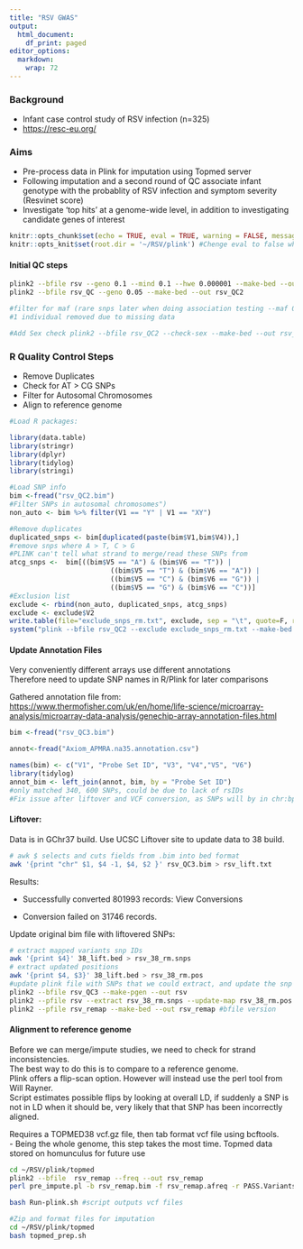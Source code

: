 ```yaml
---
title: "RSV GWAS"
output:
  html_document:
    df_print: paged
editor_options: 
  markdown: 
    wrap: 72
---
```


### Background

-   Infant case control study of RSV infection (n=325)
-   <https://resc-eu.org/>

### Aims

-   Pre-process data in Plink for imputation using Topmed server
-   Following imputation and a second round of QC associate infant
    genotype with the probablity of RSV infection and symptom severity
    (Resvinet score)
-   Investigate 'top hits' at a genome-wide level, in addition to
    investigating candidate genes of interest

```r
knitr::opts_chunk$set(echo = TRUE, eval = TRUE, warning = FALSE, message = FALSE)
knitr::opts_knit$set(root.dir = '~/RSV/plink') #Chenge eval to false when knitting
```

#### Initial QC steps

```bash
plink2 --bfile rsv --geno 0.1 --mind 0.1 --hwe 0.000001 --make-bed --out rsv_QC 
plink2 --bfile rsv_QC --geno 0.05 --make-bed --out rsv_QC2

#filter for maf (rare snps later when doing association testing --maf 0.01 (10%))
#1 individual removed due to missing data

#Add Sex check plink2 --bfile rsv_QC2 --check-sex --make-bed --out rsv_QC2
```

### R Quality Control Steps

-   Remove Duplicates
-   Check for AT \> CG SNPs
-   Filter for Autosomal Chromosomes
-   Align to reference genome

```r
#Load R packages:

library(data.table)
library(stringr)
library(dplyr)
library(tidylog)
library(stringi)
```

```r
#Load SNP info
bim <-fread("rsv_QC2.bim")
#Filter SNPs in autosomal chromosomes")
non_auto <- bim %>% filter(V1 == "Y" | V1 == "XY")

#Remove duplicates 
duplicated_snps <- bim[duplicated(paste(bim$V1,bim$V4)),]
#remove snps where A > T, C > G
#PLINK can't tell what strand to merge/read these SNPs from
atcg_snps <-  bim[((bim$V5 == "A") & (bim$V6 == "T")) |
                         ((bim$V5 == "T") & (bim$V6 == "A")) |
                         ((bim$V5 == "C") & (bim$V6 == "G")) |
                         ((bim$V5 == "G") & (bim$V6 == "C"))]
#Exclusion list
exclude <- rbind(non_auto, duplicated_snps, atcg_snps)
exclude <- exclude$V2
write.table(file="exclude_snps_rm.txt", exclude, sep = "\t", quote=F, row.names = F, col.names = F)
system("plink --bfile rsv_QC2 --exclude exclude_snps_rm.txt --make-bed --out rsv_QC3")

```

#### Update Annotation Files

Very conveniently different arrays use different annotations\
Therefore need to update SNP names in R/Plink for later comparisons

Gathered annotation file from:
<https://www.thermofisher.com/uk/en/home/life-science/microarray-analysis/microarray-data-analysis/genechip-array-annotation-files.html>

```r
bim <-fread("rsv_QC3.bim")

annot<-fread("Axiom_APMRA.na35.annotation.csv")

names(bim) <- c("V1", "Probe Set ID", "V3", "V4","V5", "V6")
library(tidylog)
annot_bim <- left_join(annot, bim, by = "Probe Set ID") 
#only matched 340, 600 SNPs, could be due to lack of rsIDs
#Fix issue after liftover and VCF conversion, as SNPs will by in chr:bp:SNP format
```

#### Liftover:

Data is in GChr37 build. Use UCSC Liftover site to update data to 38
build.

```bash

# awk $ selects and cuts fields from .bim into bed format
awk '{print "chr" $1, $4 -1, $4, $2 }' rsv_QC3.bim > rsv_lift.txt

```

Results:

-   Successfully converted 801993 records: View Conversions

-   Conversion failed on 31746 records.

Update original bim file with liftovered SNPs:

```bash

# extract mapped variants snp IDs
awk '{print $4}' 38_lift.bed > rsv_38_rm.snps
# extract updated positions
awk '{print $4, $3}' 38_lift.bed > rsv_38_rm.pos
#update plink file with SNPs that we could extract, and update the snp coordinates using update map function
plink2 --bfile rsv_QC3 --make-pgen --out rsv
plink2 --pfile rsv --extract rsv_38_rm.snps --update-map rsv_38_rm.pos --sort-vars --make-pgen --out rsv_remap
plink2 --pfile rsv_remap --make-bed --out rsv_remap #bfile version

```

#### Alignment to reference genome

Before we can merge/impute studies, we need to check for strand
inconsistencies.\
The best way to do this is to compare to a reference genome.\
Plink offers a flip-scan option. However will instead use the perl tool
from Will Rayner.\
Script estimates possible flips by looking at overall LD, if suddenly a
SNP is not in LD when it should be, very likely that that SNP has been
incorrectly aligned.

Requires a TOPMED38 vcf.gz file, then tab format vcf file using
bcftools.\
- Being the whole genome, this step takes the most time. Topmed data
stored on homunculus for future use

```bash
cd ~/RSV/plink/topmed
plink2 --bfile  rsv_remap --freq --out rsv_remap
perl pre_impute.pl -b rsv_remap.bim -f rsv_remap.afreq -r PASS.VariantsTOPMED38.tab.gz -h

bash Run-plink.sh #script outputs vcf files
```

```bash

#Zip and format files for imputation
cd ~/RSV/plink/topmed
bash topmed_prep.sh

```
